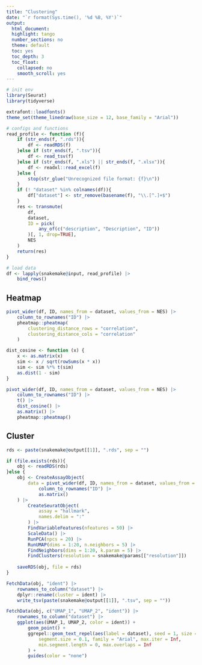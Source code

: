```yaml
---
title: "Clustering"
date: "`r format(Sys.time(), '%d %B, %Y')`"
output:
  html_document:
  highlight: tango
  number_sections: no
  theme: default
  toc: yes
  toc_depth: 3
  toc_float:
    collapsed: no
    smooth_scroll: yes
---
```


```r
# init env
library(Seurat)
library(tidyverse)

extrafont::loadfonts()
theme_set(theme_linedraw(base_size = 12, base_family = "Arial"))
```

```r
# configs and functions
read_profile <- function (f){
    if (str_ends(f, ".rds")){
        df <- readRDS(f)
    }else if (str_ends(f, ".tsv")){
        df <- read_tsv(f)
    }else if (str_ends(f, ".xls") || str_ends(f, ".xlsx")){
        df <- readxl::read_excel(f)
    }else {
        stop(str_glue("Unrecognized file format: {f}\n"))
    }
    if (! "dataset" %in% colnames(df)){
        df["dataset"] <- str_remove(basename(f), "\\.[^.]+$")
    }
    res <- transmute(
        df, 
        dataset,
        ID = pick(
            any_of(c("description", "Description", "ID"))
        )[, 1, drop=TRUE],
        NES
    )
    return(res)
}
```

```r
# load data
df <- lapply(snakemake@input, read_profile) |>
    bind_rows()
```

## Heatmap

```r
pivot_wider(df, ID, names_from = dataset, values_from = NES) |>
    column_to_rownames("ID") |>
    pheatmap::pheatmap(
        clustering_distance_rows = "correlation",
        clustering_distance_cols = "correlation"
    )
```

```r
dist_cosine <- function (x) {
    x <- as.matrix(x)
    sim <- x / sqrt(rowSums(x * x))
    sim <- sim %*% t(sim)
    as.dist(1 - sim)
}

pivot_wider(df, ID, names_from = dataset, values_from = NES) |>
    column_to_rownames("ID") |>
    t() |>
    dist_cosine() |>
    as.matrix() |>
    pheatmap::pheatmap()
```

## Cluster

```r
rds <- paste(snakemake@output[[1]], ".rds", sep = "")

if (file.exists(rds)){
    obj <- readRDS(rds)
}else {
    obj <- CreateAssayObject(
        data = pivot_wider(df, ID, names_from = dataset, values_from = NES, values_fill = 0L) |>
            column_to_rownames("ID") |>
            as.matrix()
    ) |>
        CreateSeuratObject(
            assay = "hallmark",
            names.delim = ":"
        ) |>
        FindVariableFeatures(nfeatures = 50) |>
        ScaleData() |>
        RunPCA(npcs = 20) |>
        RunUMAP(dims = 1:20, n.neighbors = 5) |>
        FindNeighbors(dims = 1:20, k.param = 5) |>
        FindClusters(resolution = snakemake@params[["resolution"]])
    
    saveRDS(obj, file = rds)
}

FetchData(obj, "ident") |>
    rownames_to_column("dataset") |>
    dplyr::rename(cluster = ident) |>
    write_tsv(paste(snakemake@output[[1]], ".tsv", sep = ""))
```

```r
FetchData(obj, c("UMAP_1", "UMAP_2", "ident")) |>
    rownames_to_column("dataset") |>
    ggplot(aes(UMAP_1, UMAP_2, color = ident)) +
        geom_point() +
        ggrepel::geom_text_repel(aes(label = dataset), seed = 1, size = 7/.pt,
            segment.size = 0.1, family = "Arial", max.iter = Inf, 
            min.segment.length = 0, max.overlaps = Inf
        ) +
        guides(color = "none")
```
